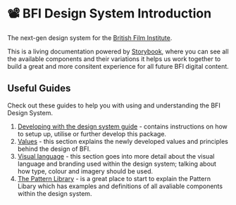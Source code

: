 <Meta title="1 Docs/Getting Started/1 Introduction" />

# 📽 BFI Design System Introduction

The next-gen design system for the [British Film Institute](bfi.org.uk).

This is a living documentation powered by [Storybook](https://storybook.js.org/), where you can see all the available components and their variations it helps us work together to build a great and more consitent experience for all future BFI digital content.

## Useful Guides

Check out these guides to help you with using and understanding the BFI Design System.

1. [Developing with the design system guide](/?path=/story/1-docs-getting-started-2-developing-with-the-design-system--page) - contains instructions on how to setup up, utilise or further develop this package.
2. [Values](/?path=/story/1-docs-values-1-vision-values--page) - this section explains the newly developed values and principles behind the design of BFI.
3. [Visual language](/?path=/story/1-docs-visual-language-1-visual-language-branding--page) - this section goes into more detail about the visual language and branding used within the design system; talking about how type, colour and imagery should be used.
4. [The Pattern Library](/?path=/story/2-pattern-library-1-pattern-library-guide--page) - is a great place to start to explain the Pattern Libary which has examples and definitions of all avaliable components within the design system.